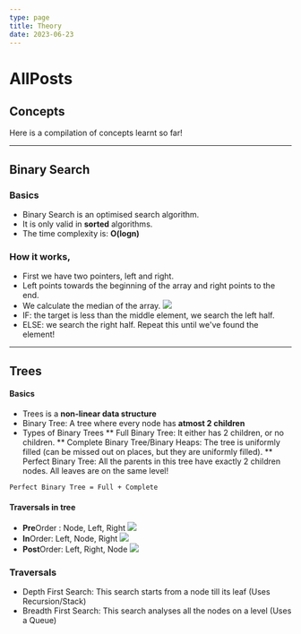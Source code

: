 ```yaml
---
type: page
title: Theory
date: 2023-06-23
---
```


# AllPosts

## Concepts
Here is a compilation of concepts learnt so far! 

---

## Binary Search 
### Basics 

* Binary Search is an optimised search algorithm. 
* It is only valid in **sorted** algorithms. 
* The time complexity is: **O(logn)**

### How it works, 
* First we have two pointers, left and right. 
* Left points towards the beginning of the array and right points to the end. 
* We calculate the median of the array. 
![](https://hackernoon.com/hn-images/1*DOR__3reJYPwGuyytG520g.jpeg)
* IF: the target is less than the middle element, we search the left half.
* ELSE: we search the right half. 
Repeat this until we've found the element!



--- 

## Trees

#### Basics

* Trees is a **non-linear data structure**
* Binary Tree: A tree where every node has **atmost 2 children** 
* Types of Binary Trees 
** Full Binary Tree: It either has 2 children, or no children.
** Complete Binary Tree/Binary Heaps:  The tree is uniformly filled (can be missed out on places, but they are uniformly filled).
** Perfect Binary Tree: All the parents in this tree have exactly 2 children nodes. All leaves are on the same level!

``` Perfect Binary Tree = Full + Complete ```

#### Traversals in tree
* **Pre**Order : Node, Left, Right 
![](https://lh5.googleusercontent.com/b9g2tL87bG9rK2JIMBbZUIVTev9yOmfeJlx8Y_pmUiVDSjpmeof97B6d6ok4p6qrwq8TX2NaRqJKo1uXcqxNGzuHhq4H3uSaICyJcb4ERwsxyF-YVy0Sakb2EjEqlGn__FG_Ml4k)
* **In**Order: Left, Node, Right
![](https://lh3.googleusercontent.com/QRTgAbTK-54jPLU87RN4OAXWlBu1WR36LyaANNQ_Pg0N2gKmM0k_30h5S68Dwm_2qledVGQd5Byltj16KO3J5ufZs1ipixS4DKpHTRITXDiHajiLXEjf_sY7Id7e8G7r4mhBbANn)
* **Post**Order: Left, Right, Node 
![](https://lh6.googleusercontent.com/dyKoxSFKtdnpEVpNOV1_460ovzzLqcIe7rRplr6YrUheWqVJgtk9GztN-QHkvbxtJlDCo8_Y5NzLevE0dNxsitYjV0o3hUruNwcxYDteBGTzNg9knB0kfOMMmtY5B7Xrie2tnd86)

### Traversals 
* Depth First Search: This search starts from a node till its leaf (Uses Recursion/Stack)
* Breadth First Search: This search analyses all the nodes on a level (Uses a Queue)